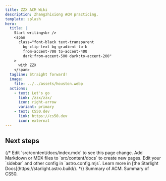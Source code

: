 ```yaml
---
title: ZZX ACM Wiki
description: Zhangzhixiong ACM practicing.
template: splash
hero:
  title: |
    Start writing<br />
    <span
      class="font-black text-transparent
        bg-clip-text bg-gradient-to-b
        from-accent-700 to-accent-400
        dark:from-accent-500 dark:to-accent-200"
    >
      with ZZX
    </span>
  tagline: Straight forward!
  image:
    file: ../../assets/houston.webp
  actions:
    - text: Let's go
      link: /zzx/zzx/
      icon: right-arrow
      variant: primary
    - text: CS50.dev
      link: https://cs50.dev
      icon: external
---
```



## Next steps

<CardGrid>
{/* 
<CardGrid stagger>
  <Card title="Update content" icon="pencil">
    Edit `src/content/docs/index.mdx` to see this page change.
  </Card>
  <Card title="Add new content" icon="add-document">
    Add Markdown or MDX files to `src/content/docs` to create new pages.
  </Card>
  <Card title="Configure your site" icon="setting">
    Edit your `sidebar` and other config in `astro.config.mjs`.
  </Card>
  <Card title="Read the docs" icon="open-book">
    Learn more in [the Starlight Docs](https://starlight.astro.build/).
  </Card>
*/}
  <Card title="ACM" icon="pencil">
    Summary of ACM.
  </Card>
  <Card title="CS50" icon="pencil">
    Summary of CS50.
  </Card>
</CardGrid>
